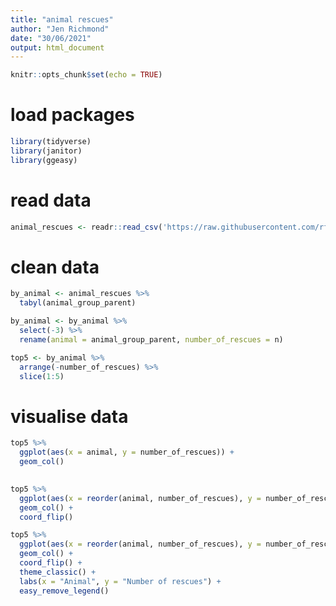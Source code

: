 ```yaml
---
title: "animal rescues"
author: "Jen Richmond"
date: "30/06/2021"
output: html_document
---
```


```r
knitr::opts_chunk$set(echo = TRUE)
```

# load packages

```r
library(tidyverse)
library(janitor)
library(ggeasy)
```

# read data

```r
animal_rescues <- readr::read_csv('https://raw.githubusercontent.com/rfordatascience/tidytuesday/master/data/2021/2021-06-29/animal_rescues.csv')

```

# clean data

```r
by_animal <- animal_rescues %>%
  tabyl(animal_group_parent) 

```


```r
by_animal <- by_animal %>%
  select(-3) %>%
  rename(animal = animal_group_parent, number_of_rescues = n)

```

```r
top5 <- by_animal %>%
  arrange(-number_of_rescues) %>%
  slice(1:5)
```

# visualise data

```r
top5 %>%
  ggplot(aes(x = animal, y = number_of_rescues)) +
  geom_col()
  
```

```r
top5 %>%
  ggplot(aes(x = reorder(animal, number_of_rescues), y = number_of_rescues, fill = animal)) +
  geom_col() +
  coord_flip()
```

```r
top5 %>%
  ggplot(aes(x = reorder(animal, number_of_rescues), y = number_of_rescues, fill = animal)) +
  geom_col() +
  coord_flip() +
  theme_classic() +
  labs(x = "Animal", y = "Number of rescues") +
  easy_remove_legend()
```

